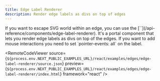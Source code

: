 ```yaml
---
title: Edge Label Renderer
description: Render edge labels as divs on top of edges
---
```



<ExampleLayout>
If you want to escape SVG world within an edge, you can use the [`<EdgeLabelRenderer />`](/api-reference/components/edge-label-renderer). It's a portal component that lets you render edge labels as divs on top of the edges. If you want to add mouse interactions you need to set `pointer-events: all` on the label.

<RemoteCodeViewer
  source={`${process.env.NEXT_PUBLIC_EXAMPLES_URL}/react/examples/edges/edge-label-renderer/source.json`}
  preview={`${process.env.NEXT_PUBLIC_EXAMPLES_URL}/react/examples/edges/edge-label-renderer/index.html`}
  framework="react"
/>

</ExampleLayout>
